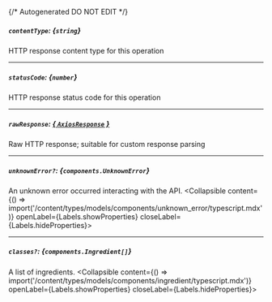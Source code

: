 {/* Autogenerated DO NOT EDIT  */}

##### `contentType`: *{`string`}*
HTTP response content type for this operation

---
##### `statusCode`: *{`number`}*
HTTP response status code for this operation

---
##### `rawResponse`: [*{ `AxiosResponse` }*](https://axios-http.com/docs/res_schema)
Raw HTTP response; suitable for custom response parsing

---
##### `unknownError?`: *{`components.UnknownError`}*
An unknown error occurred interacting with the API.
<Collapsible content={() => import('/content/types/models/components/unknown_error/typescript.mdx')} openLabel={Labels.showProperties} closeLabel={Labels.hideProperties}>
</Collapsible>

---
##### `classes?`: *{`components.Ingredient[]`}*
A list of ingredients.
<Collapsible content={() => import('/content/types/models/components/ingredient/typescript.mdx')} openLabel={Labels.showProperties} closeLabel={Labels.hideProperties}>
</Collapsible>


